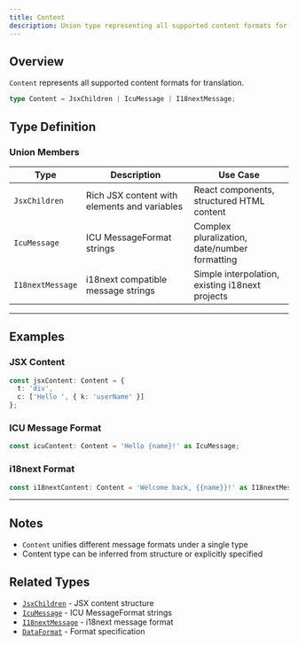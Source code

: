 ```yaml
---
title: Content
description: Union type representing all supported content formats for translation
---
```


## Overview

`Content` represents all supported content formats for translation.

```typescript
type Content = JsxChildren | IcuMessage | I18nextMessage;
```

## Type Definition

### Union Members

| Type | Description | Use Case |
|------|-------------|----------|
| `JsxChildren` | Rich JSX content with elements and variables | React components, structured HTML content |
| `IcuMessage` | ICU MessageFormat strings | Complex pluralization, date/number formatting |
| `I18nextMessage` | i18next compatible message strings | Simple interpolation, existing i18next projects |

---

## Examples

### JSX Content

```typescript copy
const jsxContent: Content = {
  t: 'div',
  c: ['Hello ', { k: 'userName' }]
};
```

### ICU Message Format

```typescript copy
const icuContent: Content = 'Hello {name}!' as IcuMessage;
```

### i18next Format

```typescript copy
const i18nextContent: Content = 'Welcome back, {{name}}!' as I18nextMessage;
```

---

## Notes

* `Content` unifies different message formats under a single type
* Content type can be inferred from structure or explicitly specified

## Related Types

* [`JsxChildren`](/docs/core/types/JsxChildren) - JSX content structure
* [`IcuMessage`](/docs/core/types/IcuMessage) - ICU MessageFormat strings
* [`I18nextMessage`](/docs/core/types/I18nextMessage) - i18next message format
* [`DataFormat`](/docs/core/types/DataFormat) - Format specification
